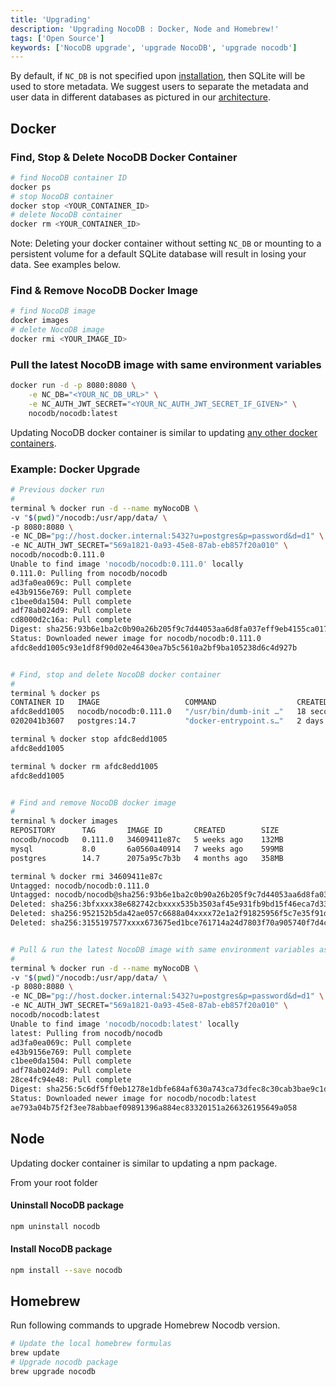 ```yaml
---
title: 'Upgrading'
description: 'Upgrading NocoDB : Docker, Node and Homebrew!'
tags: ['Open Source']
keywords: ['NocoDB upgrade', 'upgrade NocoDB', 'upgrade nocodb']
---
```


By default, if `NC_DB` is not specified upon [installation](/docs/self-hosting/auto-upstall), then SQLite will be used to store metadata. We suggest users to separate the metadata and user data in different databases as pictured in our [architecture](/docs/product-docs/engineering/architecture). 

## Docker

### Find, Stop & Delete NocoDB Docker Container 

```bash
# find NocoDB container ID
docker ps
# stop NocoDB container
docker stop <YOUR_CONTAINER_ID>
# delete NocoDB container
docker rm <YOUR_CONTAINER_ID>
```

Note: Deleting your docker container without setting `NC_DB` or mounting to a persistent volume for a default SQLite database will result in losing your data. See examples below.

### Find & Remove NocoDB Docker Image

```bash
# find NocoDB image
docker images
# delete NocoDB image
docker rmi <YOUR_IMAGE_ID>
```

### Pull the latest NocoDB image with same environment variables

```bash
docker run -d -p 8080:8080 \
    -e NC_DB="<YOUR_NC_DB_URL>" \
    -e NC_AUTH_JWT_SECRET="<YOUR_NC_AUTH_JWT_SECRET_IF_GIVEN>" \
    nocodb/nocodb:latest
```

Updating NocoDB docker container is similar to updating [any other docker containers](https://www.whitesourcesoftware.com/free-developer-tools/blog/update-docker-images/).
 
### Example: Docker Upgrade

```bash
# Previous docker run
#
terminal % docker run -d --name myNocoDB \
-v "$(pwd)"/nocodb:/usr/app/data/ \
-p 8080:8080 \
-e NC_DB="pg://host.docker.internal:5432?u=postgres&p=password&d=d1" \
-e NC_AUTH_JWT_SECRET="569a1821-0a93-45e8-87ab-eb857f20a010" \
nocodb/nocodb:0.111.0
Unable to find image 'nocodb/nocodb:0.111.0' locally
0.111.0: Pulling from nocodb/nocodb
ad3fa0ea069c: Pull complete 
e43b9156e769: Pull complete 
c1bee0da1504: Pull complete 
adf78ab024d9: Pull complete 
cd8000d2c16a: Pull complete 
Digest: sha256:93b6e1ba2c0b90a26b205f9c7d44053aa6d8fa037eff9eb4155ca017f6c9bed4
Status: Downloaded newer image for nocodb/nocodb:0.111.0
afdc8edd1005c93e1df8f90d02e46430ea7b5c5610a2bf9ba105238d6c4d927b


# Find, stop and delete NocoDB docker container
#
terminal % docker ps
CONTAINER ID   IMAGE                   COMMAND                  CREATED          STATUS                 PORTS                    NAMES
afdc8edd1005   nocodb/nocodb:0.111.0   "/usr/bin/dumb-init …"   18 seconds ago   Up 18 seconds          0.0.0.0:8080->8080/tcp   myNocoDB
0202041b3607   postgres:14.7           "docker-entrypoint.s…"   2 days ago       Up 8 hours (healthy)   0.0.0.0:5432->5432/tcp   scripts_pg147_1

terminal % docker stop afdc8edd1005
afdc8edd1005

terminal % docker rm afdc8edd1005
afdc8edd1005


# Find and remove NocoDB docker image
#
terminal % docker images
REPOSITORY      TAG       IMAGE ID       CREATED        SIZE
nocodb/nocodb   0.111.0   34609411e87c   5 weeks ago    132MB
mysql           8.0       6a0560a40914   7 weeks ago    599MB
postgres        14.7      2075a95c7b3b   4 months ago   358MB

terminal % docker rmi 34609411e87c
Untagged: nocodb/nocodb:0.111.0
Untagged: nocodb/nocodb@sha256:93b6e1ba2c0b90a26b205f9c7d44053aa6d8fa037eff9eb4155ca017f6c9bed4
Deleted: sha256:3bfxxxx38e682742cbxxxx535b3503af45e931fb9bd15f46eca7d33cf4c54d72
Deleted: sha256:952152b5da42ae057c6688a04xxxx72e1a2f91825956f5c7e35f91d5b285d4d8
Deleted: sha256:3155197577xxxx673675ed1bce761714a24d7803f70a905740f7d4c248cxxxxx


# Pull & run the latest NocoDB image with same environment variables as before
#
terminal % docker run -d --name myNocoDB \
-v "$(pwd)"/nocodb:/usr/app/data/ \
-p 8080:8080 \
-e NC_DB="pg://host.docker.internal:5432?u=postgres&p=password&d=d1" \
-e NC_AUTH_JWT_SECRET="569a1821-0a93-45e8-87ab-eb857f20a010" \
nocodb/nocodb:latest
Unable to find image 'nocodb/nocodb:latest' locally
latest: Pulling from nocodb/nocodb
ad3fa0ea069c: Pull complete 
e43b9156e769: Pull complete 
c1bee0da1504: Pull complete 
adf78ab024d9: Pull complete 
28ce4fc94e48: Pull complete 
Digest: sha256:5c6df5ff0eb1278e1dbfe684af630a743ca73dfec8c30cab3bae9c1d0d640287
Status: Downloaded newer image for nocodb/nocodb:latest
ae793a04b75f2f3ee78abbaef09891396a884ec83320151a266326195649a058


```


## Node 

Updating docker container is similar to updating a npm package.

From your root folder 

#### Uninstall NocoDB package

```bash
npm uninstall nocodb
```
#### Install NocoDB package

```bash
npm install --save nocodb
```

## Homebrew

Run following commands to upgrade Homebrew Nocodb version.

```bash
# Update the local homebrew formulas
brew update
# Upgrade nocodb package
brew upgrade nocodb
```